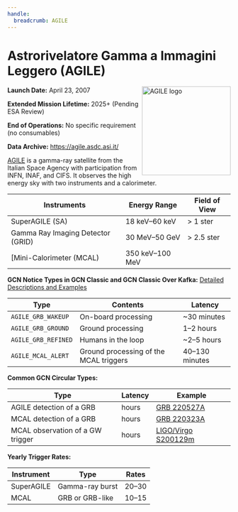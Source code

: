```yaml
---
handle:
  breadcrumb: AGILE
---
```



# Astrorivelatore Gamma a Immagini Leggero (AGILE)

<img
  src={logo}
  width="200"
  align="right"
  alt="AGILE logo"
  className="grid-col-6 mobile-lg:grid-col-4 tablet:grid-col-2 desktop:grid-col-3"
/>

**Launch Date:** April 23, 2007

**Extended Mission Lifetime:** 2025+ (Pending ESA Review)

**End of Operations:** No specific requirement (no consumables)

**Data Archive:**
https://agile.asdc.asi.it/

[AGILE](http://agile.rm.iasf.cnr.it/) is a gamma-ray satellite from the Italian Space Agency with participation from INFN, INAF, and CIFS. It observes the high energy sky with two instruments and a calorimeter.

<div className="overflow-table">

| Instruments                       | Energy Range    | Field of View |
| --------------------------------- | --------------- | ------------- |
| SuperAGILE (SA)                   | 18 keV–60 keV   | &gt; 1 ster   |
| Gamma Ray Imaging Detector (GRID) | 30 MeV–50 GeV   | &gt; 2.5 ster |
| [Mini-Calorimeter (MCAL)          | 350 keV–100 MeV |               |

</div>

**GCN Notice Types in GCN Classic and GCN Classic Over Kafka:**
[Detailed Descriptions and Examples](https://gcn.gsfc.nasa.gov/agile.html)

<div className="overflow-table">

| Type                | Contents                               | Latency        |
| ------------------- | -------------------------------------- | -------------- |
| `AGILE_GRB_WAKEUP`  | On-board processing                    | ~30 minutes    |
| `AGILE_GRB_GROUND`  | Ground processing                      | 1–2 hours      |
| `AGILE_GRB_REFINED` | Humans in the loop                     | ~2–5 hours     |
| `AGILE_MCAL_ALERT`  | Ground processing of the MCAL triggers | 40–130 minutes |

</div>

**Common GCN Circular Types:**

<div className="overflow-table">

| Type                             | Latency | Example                                                          |
| -------------------------------- | ------- | ---------------------------------------------------------------- |
| AGILE detection of a GRB         | hours   | [GRB 220527A](https://gcn.gsfc.nasa.gov/gcn3/32129.gcn3)         |
| MCAL detection of a GRB          | hours   | [GRB 220323A](https://gcn.gsfc.nasa.gov/gcn3/31784.gcn3)         |
| MCAL observation of a GW trigger | hours   | [LIGO/Virgo S200129m](https://gcn.gsfc.nasa.gov/gcn3/26930.gcn3) |

</div>

**Yearly Trigger Rates:**

| Instrument | Type            | Rates |
| ---------- | --------------- | ----- |
| SuperAGILE | Gamma-ray burst | 20–30 |
| MCAL       | GRB or GRB-like | 10–15 |
